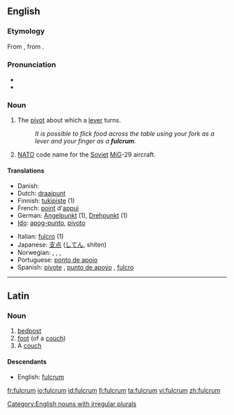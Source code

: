 ==English==
{{wikipedia}}

===Etymology===
From {{L.}} {{term|fulcrum||bedpost, foot of a couch|lang=la}}, from {{term|fulcio|fulciō|prop up, support}}.

===Pronunciation===
* {{IPA|/ˈfʌlkrəm/}}
* {{audio|en-us-fulcrum.ogg|Audio (US)}}

===Noun===
{{en-noun|pl2=fulcra}}

# {{mechanics}} The [[pivot]] about which a [[lever]] turns.
#: ''It is possible to flick food across the table using your fork as a lever and your finger as a '''fulcrum'''. ''
# {{military}} [[NATO]] code name for the [[Soviet]] [[MiG]]-29 aircraft.

====Translations====
{{trans-top|the pivot about which a lever turns not          }}
* Danish: {{t-|da|understøttelsespunkt|n}}
* Dutch: [[draaipunt]]
* Finnish: [[tukipiste]] (1)
* French: [[point]] d'[[appui]] {{m}}
* German: [[Angelpunkt]] {{m}} (1), [[Drehpunkt]] {{m}} (1)
* [[Ido]]: [[apog-punto]], [[pivoto]]
{{trans-mid}}
* Italian: [[fulcro]] {{m}} (1)
* Japanese: [[支点]] ([[してん]], shiten)
* Norwegian: {{t-|no|dreiepunkt|n}}, {{t-|no|dreiningspunkt|n}}, {{t-|no|hvilepunkt|n}}, {{t-|no|omdreiningspunkt|n}}
* Portuguese: [[ponto de apoio]] {{m}}
* Spanish: [[pivote]] {{m}}, [[punto de apoyo]] {{m}}, [[fulcro]] {{m}}
{{trans-bottom}}

[[Category:English nouns with irregular plurals]]

----

==Latin==

===Noun===
{{la-noun|fulcrum|fulcri|fulcrī|n|second}}

# [[bedpost]]
# [[foot]] (of a [[couch]])
# A [[couch]]

====Descendants====
* English: [[#English|fulcrum]]

[[fr:fulcrum]]
[[io:fulcrum]]
[[id:fulcrum]]
[[fi:fulcrum]]
[[ta:fulcrum]]
[[vi:fulcrum]]
[[zh:fulcrum]]
